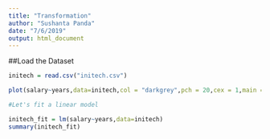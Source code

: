 ```yaml
---
title: "Transformation"
author: "Sushanta Panda"
date: "7/6/2019"
output: html_document
---
```


##Load the Dataset
```r
initech = read.csv("initech.csv")
```

```r
plot(salary~years,data=initech,col = "darkgrey",pch = 20,cex = 1,main = "Salaries at Initech, By Seniority")
```

```r
#Let's fit a linear model

initech_fit = lm(salary~years,data=initech)
summary(initech_fit)
```

